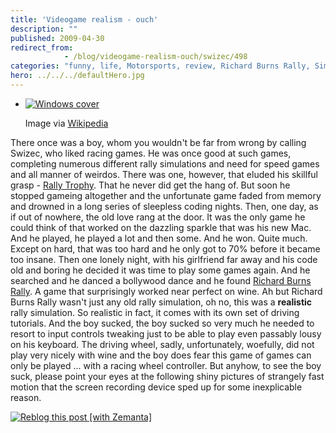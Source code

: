 ```yaml
---
title: 'Videogame realism - ouch'
description: ""
published: 2009-04-30
redirect_from: 
            - /blog/videogame-realism-ouch/swizec/498
categories: "funny, life, Motorsports, review, Richard Burns Rally, Simulation, Uncategorized"
hero: ../../../defaultHero.jpg
---
```


-   [![Windows cover](http://upload.wikimedia.org/wikipedia/en/thumb/b/b9/RichardBurnsRallyBox.jpg/200px-RichardBurnsRallyBox.jpg "Windows cover")](http://en.wikipedia.org/wiki/Image:RichardBurnsRallyBox.jpg)

    Image via [Wikipedia](http://en.wikipedia.org/wiki/Image:RichardBurnsRallyBox.jpg)

There once was a boy, whom you wouldn't be far from wrong by calling Swizec, who liked racing games. He was once good at such games, completing numerous different rally simulations and need for speed games and all manner of weirdos. There was one, however, that eluded his skillful grasp - [Rally Trophy](http://en.wikipedia.org/wiki/Rally_Trophy "Rally Trophy"). That he never did get the hang of. But soon he stopped gameing altogether and the unfortunate game faded from memory and drowned in a long series of sleepless coding nights. Then, one day, as if out of nowhere, the old love rang at the door. It was the only game he could think of that worked on the dazzling sparkle that was his new Mac. And he played, he played a lot and then some. And he won. Quite much. Except on hard, that was too hard and he only got to 70% before it became too insane. Then one lonely night, with his girlfriend far away and his code old and boring he decided it was time to play some games again. And he searched and he danced a bollywood dance and he found [Richard Burns Rally](http://en.wikipedia.org/wiki/Richard_Burns_Rally "Richard Burns Rally"). A game that surprisingly worked near perfect on wine. Ah but Richard Burns Rally wasn't just any old rally simulation, oh no, this was a **realistic** rally simulation. So realistic in fact, it comes with its own set of driving tutorials. And the boy sucked, the boy sucked so very much he needed to resort to input controls tweaking just to be able to play even passably lousy on his keyboard. The driving wheel, sadly, unfortunately, woefully, did not play very nicely with wine and the boy does fear this game of games can only be played ... with a racing wheel controller. But anyhow, to see the boy suck, please point your eyes at the following shiny pictures of strangely fast motion that the screen recording device sped up for some inexplicable reason.  

[![Reblog this post \[with Zemanta\]](http://img.zemanta.com/reblog_e.png?x-id=4891a14b-f14f-4475-90b0-6eedb8f0c524)](http://reblog.zemanta.com/zemified/4891a14b-f14f-4475-90b0-6eedb8f0c524/ "Reblog this post \[with Zemanta]")
